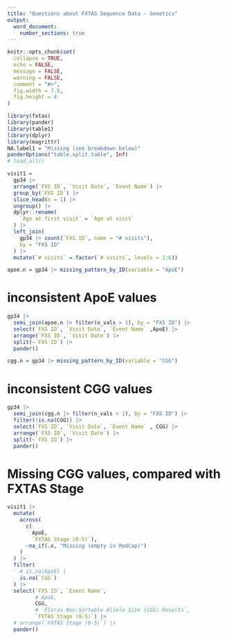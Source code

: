 ```yaml
---
title: "Questions about FXTAS Sequence Data - Genetics"
output: 
  word_document:
    number_sections: true
---
```


```r

knitr::opts_chunk$set(
  collapse = TRUE,
  echo = FALSE,
  message = FALSE,
  warning = FALSE,
  comment = "#>",
  fig.width = 7.5,
  fig.height = 4
)

```

```r
library(fxtas)
library(pander)
library(table1)
library(dplyr)
library(magrittr)
NA.label1 = "Missing (see breakdown below)"
panderOptions("table.split.table", Inf)
# load_all()
```

```r

visit1 = 
  gp34 |> 
  arrange(`FXS ID`, `Visit Date`, `Event Name`) |> 
  group_by(`FXS ID`) |> 
  slice_head(n = 1) |>
  ungroup() |> 
  dplyr::rename(
    `Age at first visit` = `Age at visit`
  ) |> 
  left_join(
    gp34 |> count(`FXS ID`, name = "# visits"),
    by = "FXS ID"
  ) |> 
  mutate(`# visits` = factor(`# visits`, levels = 1:6))


```

```r
apoe.n = gp34 |> missing_pattern_by_ID(variable = "ApoE")

```

# inconsistent ApoE values

```r

gp34 |> 
  semi_join(apoe.n |> filter(n_vals > 1), by = "FXS ID") |> 
  select(`FXS ID`, `Visit Date`, `Event Name` ,ApoE) |> 
  arrange(`FXS ID`, `Visit Date`) |> 
  split(~`FXS ID`) |> 
  pander()

```

```r
cgg.n = gp34 |> missing_pattern_by_ID(variable = "CGG")
```

# inconsistent CGG values

```r

gp34 |> 
  semi_join(cgg.n |> filter(n_vals > 1), by = "FXS ID") |> 
  filter(!is.na(CGG)) |> 
  select(`FXS ID`, `Visit Date`, `Event Name` , CGG) |> 
  arrange(`FXS ID`, `Visit Date`) |> 
  split(~`FXS ID`) |> 
  pander()

```

# Missing CGG values, compared with FXTAS Stage

```r

visit1 |> 
  mutate(
    across(
      c(
        ApoE,
        `FXTAS Stage (0-5)`),
      ~na_if(.x, "Missing (empty in RedCap)")
    )
  ) |> 
  filter(
    # is.na(ApoE) | 
    is.na(`CGG`) 
  ) |> 
  select(`FXS ID`, `Event Name`, 
         # ApoE,
         CGG, 
         # `Floras Non-Sortable Allele Size (CGG) Results`,
         `FXTAS Stage (0-5)`) |> 
  # arrange(`FXTAS Stage (0-5)`) |> 
  pander()

```

